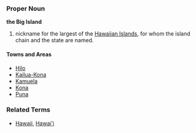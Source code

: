 ===Proper Noun===
'''the Big Island'''

# nickname for the largest of the [[Hawaiian Islands]], for whom the island chain and the state are named.

====Towns and Areas====
*[[Hilo]]
*[[Kailua-Kona]]
*[[Kamuela]]
*[[Kona]]
*[[Puna]]

===Related Terms===
*[[Hawaii]], [[Hawai'i]]